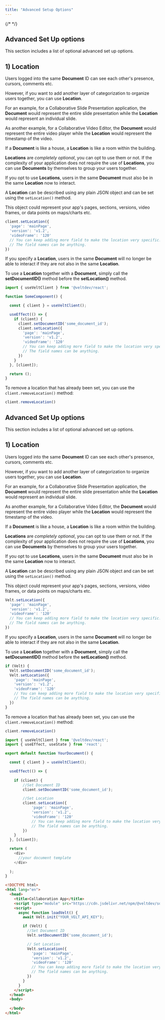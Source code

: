 ```yaml
---
title: "Advanced Setup Options"
---
```

{/* <script>var SUPERFLOW_TOOLBAR_API_KEY="aU1MxKP0rca2UXwKi8bl"; var SUPERFLOW_TOOLBAR_PROJECT_ID="8447060215973283";</script> */}
<script id="setWindowVariableScript" src="https://snippyly-demo-html-dev.web.app/set-window-variable.js?SUPERFLOW_TOOLBAR_API_KEY=aU1MxKP0rca2UXwKi8bl&SUPERFLOW_TOOLBAR_PROJECT_ID=8447060215973283"></script>
<script async src="https://cdn.jsdelivr.net/npm/@usesuperflow/toolbar/superflow.min.js"></script>

<Tabs>
  <Tab title="React / Next.js">

## Advanced Set Up options

This section includes a list of optional advanced set up options.

## 1) Location

Users logged into the same **Document** ID can see each other's presence, cursors, comments etc. 

However, if you want to add another layer of categorization to organize users together, you can use **Location**.

For an example, for a Collaborative Slide Presentation application, the **Document** would represent the entire slide presentation while the **Location** would represent an individual slide.

As another example, for a Collaborative Video Editor, the **Document** would represent the entire video player while the **Location** would represent the timestamp of the video.

<Tip> If a **Document** is like a house, a **Location** is like a room within the building. </Tip>

**Locations** are _completely optional_, you can opt to use them or not. If the complexity of your application does not require the use of **Locations**, you can use **Documents** by themselves to group your users together.

If you opt to use **Locations**, users in the same **Document** must also be in the same **Location** now to interact. 

A **Location** can be described using any plain JSON object and can be set using the `setLocation()` method.

This object could represent your app's pages, sections, versions, video frames, or data points on maps/charts etc. 

```jsx
client.setLocation({
  'page': 'mainPage',
  'version': 'v1.2',
  'videoFrame': '120'
  // You can keep adding more field to make the location very specific.
  // The field names can be anything.
})
```

If you specify a **Location**, users in the same **Document** will no longer be able to interact if they are not also in the same **Location**.

To use a **Location** together with a **Document**, simply call the **setDocumentID()** method before the **setLocation()** method.

```js 
import { useVeltClient } from '@veltdev/react';

function SomeComponent() {

  const { client } = useVeltClient();

  useEffect(() => {
    if (client) {
      client.setDocumentID('some_document_id');
      client.setLocation({
        'page': 'mainPage',
        'version': 'v1.2',
        'videoFrame': '120'
        // You can keep adding more field to make the location very specific.
        // The field names can be anything.
      })
    }
  }, [client]);

  return ();
}
```

To remove a location that has already been set, you can use the `client.removeLocation()` method:

```jsx
client.removeLocation()
```

</Tab>
  
  
<Tab title="HTML">

## Advanced Set Up options

This section includes a list of optional advanced set up options.

## 1) Location

Users logged into the same **Document** ID can see each other's presence, cursors, comments etc. 

However, if you want to add another layer of categorization to organize users together, you can use **Location**.

For an example, for a Collaborative Slide Presentation application, the **Document** would represent the entire slide presentation while the **Location** would represent an individual slide.

As another example, for a Collaborative Video Editor, the **Document** would represent the entire video player while the **Location** would represent the timestamp of the video.

<Tip> If a **Document** is like a house, a **Location** is like a room within the building. </Tip>

**Locations** are _completely optional_, you can opt to use them or not. If the complexity of your application does not require the use of **Locations**, you can use **Documents** by themselves to group your users together.

If you opt to use **Locations**, users in the same **Document** must also be in the same **Location** now to interact. 

A **Location** can be described using any plain JSON object and can be set using the `setLocation()` method.

This object could represent your app's pages, sections, versions, video frames, or data points on maps/charts etc. 

```jsx
Velt.setLocation({
  'page': 'mainPage',
  'version': 'v1.2',
  'videoFrame': '120'
  // You can keep adding more field to make the location very specific.
  // The field names can be anything.
})
```

If you specify a **Location**, users in the same **Document** will no longer be able to interact if they are not also in the same **Location**.

To use a **Location** together with a **Document**, simply call the **setDocumentID()** method before the **setLocation()** method.

```js 
if (Velt) {
  Velt.setDocumentID('some_document_id');
  Velt.setLocation({
    'page': 'mainPage',
    'version': 'v1.2',
    'videoFrame': '120'
    // You can keep adding more field to make the location very specific.
    // The field names can be anything.
  })
}
```

To remove a location that has already been set, you can use the `client.removeLocation()` method:

```jsx
client.removeLocation()
```

  </Tab>

</Tabs>

<RequestExample>

```js React / Next.js
import { useVeltClient } from '@veltdev/react';
import { useEffect, useState } from 'react';

export default function YourDocument() {

  const { client } = useVeltClient();

  useEffect(() => {
    
    if (client) {
        //Set Document ID
        client.setDocumentID('some_document_id');

        //Set Location
        client.setLocation({
            'page': 'mainPage',
            'version': 'v1.2',
            'videoFrame': '120'
            // You can keep adding more field to make the location very specific.
            // The field names can be anything.
        })
    }
  }, [client]);

  return (
    <div>
      //your document template
    </div>
    
  );
}
```



```html HTML
<!DOCTYPE html>
<html lang="en">
  <head>
    <title>Collaboration App</title>
    <script type="module" src="https://cdn.jsdelivr.net/npm/@veltdev/sdk@1.0.11/velt.js" onload="loadVelt()"></script>
    <script>
      async function loadVelt() {
        await Velt.init("YOUR_VELT_API_KEY");

        if (Velt) {
          //Set Document ID
          Velt.setDocumentID('some_document_id'); 

          // Set Location
          Velt.setLocation({
            'page': 'mainPage',
            'version': 'v1.2',
            'videoFrame': '120'
            // You can keep adding more field to make the location very specific.
            // The field names can be anything.
          })
        }
      }
    </script>
  </head>
  <body>
    
  </body>
</html>
```

</RequestExample>



